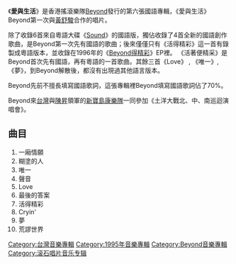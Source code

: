 {{unreferenced|time=2009-1-6}}

{{Album infobox | <!-- See Wikipedia:WikiProject_Albums -->
|  Name        = 愛與生活
|  Type        = [[專輯|專輯]]
|  Artist      = [[Beyond|Beyond]]
|  Cover       = cdcover21.jpg
|  Background  = 
|  Released    = {{Start date and age|1995|10|27}}
|  Recorded    =
|  Genre       = [[搖滾|搖滾]]、[[華語流行音樂|華語流行音樂]] 
|  Label       = [[滾石唱片|滾石唱片]]
|  Last album  = [[Paradise|Paradise]]<br/>（1994）
|  This album  = '''愛與生活'''<br/>（1995）
|  Next album  = [[這裡那裡|這裡那裡]]<br/>（1998）
}}

《'''愛與生活'''》是香港搖滾樂隊[[Beyond|Beyond]]發行的第六張國語專輯，《愛與生活》Beyond第一次與[[黃舒駿|黃舒駿]]合作的唱片。

除了收錄6首來自粵語大碟《[[Sound|Sound]]》的國語版，獨佔收錄了4首全新的國語創作歌曲，是Beyond第一次先有國語的歌曲；後來僅僅只有《活得精彩》這一首有錄製成粵語版本，並收錄在1996年的《[[Beyond得精彩|Beyond得精彩]]》EP裡。
《活著便精采》是Beyond首次先有國語，再有粵語的一首歌曲。其餘三首《Love》 , 《唯一》, 《夢》，到Beyond解散後，都沒有出現過其他語言版本。

Beyond先前不擅長填寫國語歌詞，這張專輯裡Beyond填寫國語歌詞佔了70%。

Beyond來[[台灣|台灣]]與[[陳昇|陳昇]]領軍的[[新寶島康樂隊|新寶島康樂隊]]一同參加《土洋大戰北、中、南巡迴演唱會》。

==曲目==
#一廂情願   
#糊塗的人   
#唯一    
#聲音 
#Love 
#最後的答案
#活得精彩
#Cryin'
#夢
#荒謬世界

{{album-stub}}
{{Beyond}}
[[Category:台灣音樂專輯|Category:台灣音樂專輯]]
[[Category:1995年音樂專輯|Category:1995年音樂專輯]]
[[Category:Beyond音樂專輯|Category:Beyond音樂專輯]]
[[Category:滚石唱片音乐专辑|Category:滚石唱片音乐专辑]]